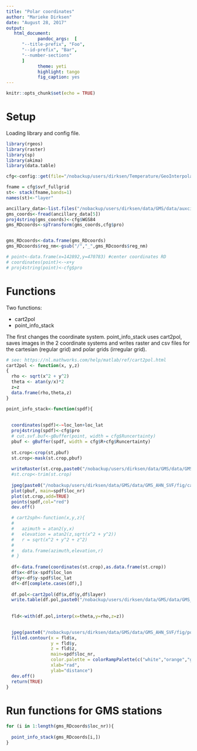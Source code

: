 ```yaml
---
title: "Polar coordinates"
author: "Marieke Dirksen"
date: "August 28, 2017"
output: 
   html_document:
            pandoc_args:  [
      "--title-prefix", "Foo",
      "--id-prefix", "Bar",
      "--number-sections"
      ]
            theme: yeti
            highlight: tango
            fig_caption: yes
---
```


```r
knitr::opts_chunk$set(echo = TRUE)
```

# Setup

Loading library and config file.

```r
library(rgeos)
library(raster)
library(sp)
library(akima)
library(data.table)

cfg<-config::get(file="/nobackup/users/dirksen/Temperature/GeoInterpolation/config/config.yml")

fname = cfg$svf_fullgrid
st<- stack(fname,bands=1)
names(st)<-"layer"

ancillary_data<-list.files("/nobackup/users/dirksen/data/GMS/data/auxcillary_data/MetadataGMS/",full.names = TRUE)
gms_coords<-fread(ancillary_data[5])
proj4string(gms_coords)<-cfg$WGS84
gms_RDcoords<-spTransform(gms_coords,cfg$pro)


gms_RDcoords<-data.frame(gms_RDcoords)
gms_RDcoords$reg_nm<-gsub("/","_",gms_RDcoords$reg_nm)

# point<-data.frame(x=142892,y=470783) #center coordinates RD
# coordinates(point)<-~x+y
# proj4string(point)<-cfg$pro

```

# Functions

Two functions:

* cart2pol
* point_info_stack

The first changes the coordinate system. point_info_stack uses cart2pol, saves images in the 2 coordinate systems and writes raster and csv files for the cartesian (regular grid) and polar grids (irregular grid). 



```r

# see: https://nl.mathworks.com/help/matlab/ref/cart2pol.html
cart2pol <- function(x, y,z)
{
  rho <- sqrt(x^2 + y^2)
  theta <- atan(y/x)*2
  z=z
  data.frame(rho,theta,z)
}

point_info_stack<-function(spdf){
  
  
  coordinates(spdf)<-~loc_lon+loc_lat  
  proj4string(spdf)<-cfg$pro
  # cut.svf.buf<-gBuffer(point, width = cfg$Runcertainty)
  pbuf <- gBuffer(spdf, width = cfg$R+cfg$Runcertainty)
  
  st.crop<-crop(st,pbuf)
  st.crop<-mask(st.crop,pbuf)
  
  writeRaster(st.crop,paste0("/nobackup/users/dirksen/data/GMS/data/GMS_AHN_SVF/data/cart/",spdf$reg_nm,"_",spdf$loc_nr,".grd"),overwrite=TRUE)
  #st.crop<-trim(st.crop)
  
  jpeg(paste0("/nobackup/users/dirksen/data/GMS/data/GMS_AHN_SVF/fig/cart/",spdf$reg_nm,"_",spdf$loc_nr,".jpeg"))
  plot(pbuf, main=spdf$loc_nr)
  plot(st.crop,add=TRUE)
  points(spdf,col="red")
  dev.off()

  # cart2sph<-function(x,y,z){
  #   
  #   azimuth = atan2(y,x)
  #   elevation = atan2(z,sqrt(x^2 + y^2))
  #   r = sqrt(x^2 + y^2 + z^2)
  #   
  #   data.frame(azimuth,elevation,r)
  # }
  
  df<-data.frame(coordinates(st.crop),as.data.frame(st.crop))
  df$x<-df$x-spdf$loc_lon
  df$y<-df$y-spdf$loc_lat
  df<-df[complete.cases(df),]
  
  df.pol<-cart2pol(df$x,df$y,df$layer)
  write.table(df.pol,paste0("/nobackup/users/dirksen/data/GMS/data/GMS_AHN_SVF/data/pol/",spdf$reg_nm,"_",spdf$loc_nr,".txt"),sep = ",",row.names = FALSE)
  
  
  fld<-with(df.pol,interp(x=theta,y=rho,z=z))
  

  jpeg(paste0("/nobackup/users/dirksen/data/GMS/data/GMS_AHN_SVF/fig/pol/",spdf$reg_nm,"_",spdf$loc_nr,".jpeg"))
  filled.contour(x = fld$x,
                 y = fld$y,
                 z = fld$z,
                 main=spdf$loc_nr,
                 color.palette = colorRampPalette(c("white","orange","green")),
                 xlab="rad",
                 ylab="distance")
  dev.off()
  return(TRUE)
}

```

# Run functions for GMS stations

```r

for (i in 1:length(gms_RDcoords$loc_nr)){
  
  point_info_stack(gms_RDcoords[i,])  
}  


```

